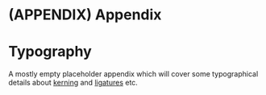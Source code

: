 # (APPENDIX) Appendix {-}

# Typography {#typography}

A mostly empty placeholder appendix which will cover some typographical details about [kerning](https://en.wikipedia.org/wiki/Kerning) and [ligatures](https://en.wikipedia.org/wiki/Orthographic_ligature) etc.

